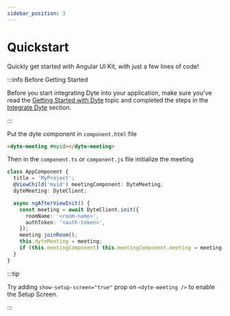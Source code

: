 ```yaml
---
sidebar_position: 3
---
```


# Quickstart

Quickly get started with Angular UI Kit, with just a few lines of code!

:::info Before Getting Started

Before you start integrating Dyte into your application, make sure you've read
the [Getting Started with Dyte](/getting-started) topic and completed the steps
in the [Integrate Dyte](/getting-started#integrate-dyte) section.

:::

Put the dyte component in `component.html` file

```html
<dyte-meeting #myid></dyte-meeting>
```

Then in the `component.ts` or `component.js` file initialize the meeting

```ts
class AppComponent {
  title = 'MyProject';
  @ViewChild('myid') meetingComponent: DyteMeeting;
  dyteMeeting: DyteClient;

  async ngAfterViewInit() {
    const meeting = await DyteClient.init({
      roomName: '<room-name>',
      authToken: '<auth-token>',
    });
    meeting.joinRoom();
    this.dyteMeeting = meeting;
    if (this.meetingComponent) this.meetingComponent.meeting = meeting;
  }
}
```

:::tip

Try adding `show-setup-screen="true"` prop on `<dyte-meeting />` to enable the
Setup Screen.

:::

<head>
  <title>Quickstart - Angular UI Kit | Dyte</title>
</head>
